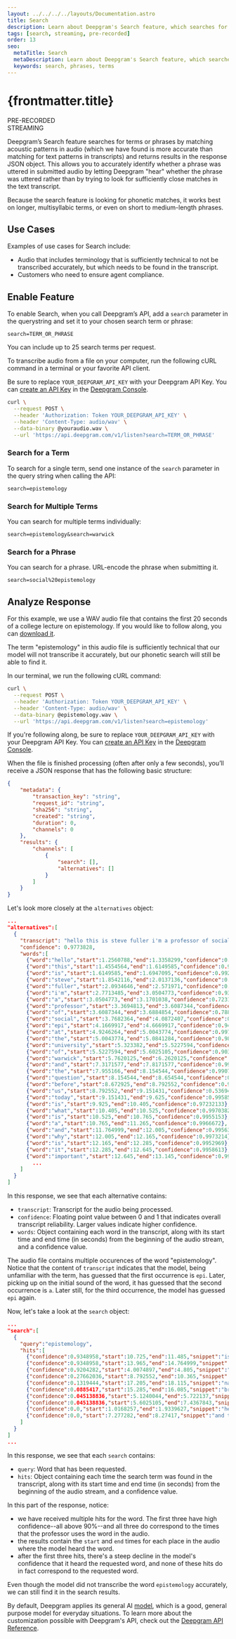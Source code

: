 ---
layout: ../../../../layouts/Documentation.astro
title: Search
description: Learn about Deepgram's Search feature, which searches for terms or phrases in submitted audio.
tags: [search, streaming, pre-recorded]
order: 13
seo:
  metaTitle: Search
  metaDescription: Learn about Deepgram's Search feature, which searches for terms or phrases in submitted audio.
  keywords: search, phrases, terms
---

# {frontmatter.title}

<div class="badge">PRE-RECORDED</div>
<div class="badge">STREAMING</div>

Deepgram’s Search feature searches for terms or phrases by matching acoustic patterns in audio (which we have found is more accurate than matching for text patterns in transcripts) and returns results in the response JSON object. This allows you to accurately identify whether a phrase was uttered in submitted audio by letting Deepgram "hear" whether the phrase was uttered rather than by trying to look for sufficiently close matches in the text transcript.

<Alert type="info">

Because the search feature is looking for phonetic matches, it works best on longer, multisyllabic terms, or even on short to medium-length phrases.

</Alert>

## Use Cases

Examples of use cases for Search include:

- Audio that includes terminology that is sufficiently technical to not be transcribed accurately, but which needs to be found in the transcript.
- Customers who need to ensure agent compliance.

## Enable Feature

To enable Search, when you call Deepgram’s API, add a `search` parameter in the querystring and set it to your chosen search term or phrase:

`search=TERM_OR_PHRASE`

<Alert type="info">

You can include up to 25 search terms per request.

</Alert>

To transcribe audio from a file on your computer, run the following cURL command in a terminal or your favorite API client.

<Alert type="info">

Be sure to replace `YOUR_DEEPGRAM_API_KEY` with your Deepgram API Key. You can [create an API Key](/documentation/getting-started/authentication/#create-an-api-key) in the [Deepgram Console](https://console.deepgram.com).

</Alert>

<CodeGroup title="curl">

<CodeBlock label="curl" active>

```bash
curl \
  --request POST \
  --header 'Authorization: Token YOUR_DEEPGRAM_API_KEY' \
  --header 'Content-Type: audio/wav' \
  --data-binary @youraudio.wav \
  --url 'https://api.deepgram.com/v1/listen?search=TERM_OR_PHRASE'
```

</CodeBlock>

</CodeGroup>

### Search for a Term

To search for a single term, send one instance of the `search` parameter in the query string when calling the API:

`search=epistemology`

### Search for Multiple Terms

You can search for multiple terms individually:

`search=epistemology&search=warwick`

### Search for a Phrase

You can search for a phrase. URL-encode the phrase when submitting it.

`search=social%20epistemology`

## Analyze Response

For this example, we use a WAV audio file that contains the first 20 seconds of a college lecture on epistemology. If you would like to follow along, you can [download it](https://developers.deepgram.com/data/audio/epistemology.wav).

The term "epistemology" in this audio file is sufficiently technical that our model will not transcribe it accurately, but our phonetic search will still be able to find it.

In our terminal, we run the following cURL command:

<CodeGroup title="curl">

<CodeBlock label="curl" active>

```bash
curl \
  --request POST \
  --header 'Authorization: Token YOUR_DEEPGRAM_API_KEY' \
  --header 'Content-Type: audio/wav' \
  --data-binary @epistemology.wav \
  --url 'https://api.deepgram.com/v1/listen?search=epistemology'
```

</CodeBlock>

</CodeGroup>

<Alert type="info">

If you're following along, be sure to replace `YOUR_DEEPGRAM_API_KEY` with your Deepgram API Key. You can [create an API Key](/documentation/getting-started/authentication/#create-an-api-key) in the [Deepgram Console](https://console.deepgram.com).

</Alert>

When the file is finished processing (often after only a few seconds), you’ll receive a JSON response that has the following basic structure:

```json
{
	"metadata": {
		"transaction_key": "string",
		"request_id": "string",
		"sha256": "string",
		"created": "string",
		"duration": 0,
		"channels": 0
	},
	"results": {
		"channels": [
			{
				"search": [],
				"alternatives": []
			}
		]
	}
}
```

Let's look more closely at the `alternatives` object:

```json
...
"alternatives":[
  {
    "transcript": "hello this is steve fuller i'm a professor of social epi at the university of warwick and the question before us today is what is a and why is it important epi is the branch philosophy that is concerned with the nature of knowledge",
    "confidence": 0.9773828,
    "words":[
      {"word":"hello","start":1.2560788,"end":1.3358299,"confidence":0.9822957},
      {"word":"this","start":1.4554564,"end":1.6149585,"confidence":0.9968176},
      {"word":"is","start":1.6149585,"end":1.6947095,"confidence":0.99250376},
      {"word":"steve","start":1.8542116,"end":2.0137136,"confidence":0.9731628},
      {"word":"fuller","start":2.0934646,"end":2.571971,"confidence":0.96580666},
      {"word":"i'm","start":2.7713485,"end":3.0504773,"confidence":0.9305737},
      {"word":"a","start":3.0504773,"end":3.1701038,"confidence":0.7231769},
      {"word":"professor","start":3.3694813,"end":3.6087344,"confidence":0.99558073},
      {"word":"of","start":3.6087344,"end":3.6884854,"confidence":0.788455},
      {"word":"social","start":3.7682364,"end":4.0872407,"confidence":0.95528334},
      {"word":"epi","start":4.1669917,"end":4.6669917,"confidence":0.94882053},
      {"word":"at","start":4.9246264,"end":5.0043774,"confidence":0.99730706},
      {"word":"the","start":5.0043774,"end":5.0841284,"confidence":0.9836394},
      {"word":"university","start":5.323382,"end":5.5227594,"confidence":0.99867153},
      {"word":"of","start":5.5227594,"end":5.6025105,"confidence":0.9036443},
      {"word":"warwick","start":5.7620125,"end":6.2620125,"confidence":0.8316657},
      {"word":"and","start":7.3171577,"end":7.8171577,"confidence":0.99326575},
      {"word":"the","start":7.955166,"end":8.154544,"confidence":0.9907726},
      {"word":"question","start":8.154544,"end":8.654544,"confidence":0.9949497},
      {"word":"before","start":8.672925,"end":8.792552,"confidence":0.99731004},
      {"word":"us","start":8.792552,"end":9.151431,"confidence":0.5369464},
      {"word":"today","start":9.151431,"end":9.625,"confidence":0.99585694},
      {"word":"is","start":9.925,"end":10.405,"confidence":0.97232133},
      {"word":"what","start":10.405,"end":10.525,"confidence":0.9970382},
      {"word":"is","start":10.525,"end":10.765,"confidence":0.9955153},
      {"word":"a","start":10.765,"end":11.265,"confidence":0.9966672},
      {"word":"and","start":11.764999,"end":12.005,"confidence":0.995635},
      {"word":"why","start":12.005,"end":12.165,"confidence":0.9973214},
      {"word":"is","start":12.165,"end":12.285,"confidence":0.9952969},
      {"word":"it","start":12.285,"end":12.645,"confidence":0.9958613},
      {"word":"important","start":12.645,"end":13.145,"confidence":0.99294335},
        ...
    ]
  }
]
```

In this response, we see that each alternative contains:

- `transcript`: Transcript for the audio being processed.
- `confidence`: Floating point value between 0 and 1 that indicates overall transcript reliability. Larger values indicate higher confidence.
- `words`: Object containing each word in the transcript, along with its start time and end time (in seconds) from the beginning of the audio stream, and a confidence value.

The audio file contains multiple occurences of the word "epistemology". Notice that the content of `transcript` indicates that the model, being unfamiliar with the term, has guessed that the first occurrence is `epi`. Later, picking up on the initial sound of the word, it has guessed that the second occurrence is `a`. Later still, for the third occurrence, the model has guessed `epi` again.

Now, let's take a look at the `search` object:

```json
...
"search":[
  {
    "query":"epistemology",
    "hits":[
      {"confidence":0.9348958,"start":10.725,"end":11.485,"snippet":"is a"},
      {"confidence":0.9348958,"start":13.965,"end":14.764999,"snippet":"epi"},
      {"confidence":0.9204282,"start":4.0074897,"end":4.805,"snippet":"social epi"},
      {"confidence":0.27662036,"start":8.792552,"end":10.365,"snippet":"us today is"},
      {"confidence":0.1319444,"start":17.205,"end":18.115,"snippet":"nature of knowledge"},
      {"confidence":0.0885417,"start":15.285,"end":16.085,"snippet":"branch philosophy"},
      {"confidence":0.045138836,"start":5.1240044,"end":5.722137,"snippet":"university of"},
      {"confidence":0.045138836,"start":5.6025105,"end":7.4367843,"snippet":"warwick and"},
      {"confidence":0.0,"start":1.0168257,"end":1.9339627,"snippet":"hello this is steve"},
      {"confidence":0.0,"start":7.277282,"end":8.27417,"snippet":"and the question"}
    ]
  }
]
...
```

In this response, we see that each `search` contains:

- `query`: Word that has been requested.
- `hits`: Object containing each time the search term was found in the transcript, along with its start time and end time (in seconds) from the beginning of the audio stream, and a confidence value.

In this part of the response, notice:

- we have received multiple hits for the word. The first three have high confidence--all above 90%--and all three do correspond to the times that the professor uses the word in the audio.
- the results contain the `start` and `end` times for each place in the audio where the model heard the word.
- after the first three hits, there's a steep decline in the model's confidence that it heard the requested word, and none of these hits do in fact correspond to the requested word.

Even though the model did not transcribe the word `epistemology` accurately, we can still find it in the search results.

<Alert type="info">

By default, Deepgram applies its general AI [model](/api-reference/#model-pr), which is a good, general purpose model for everyday situations. To learn more about the customization possible with Deepgram's API, check out the [Deepgram API Reference](/api-reference/).

</Alert>
